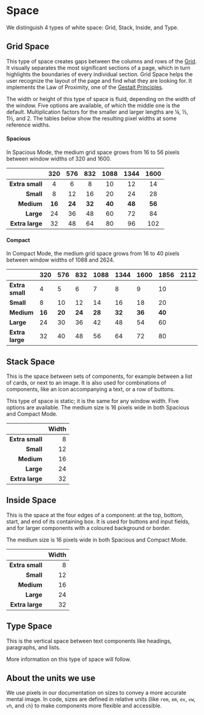 
<Meta title="Docs/Design Guidelines/Space" />

# Space

We distinguish 4 types of white space: Grid, Stack, Inside, and Type.

## Grid Space

This type of space creates gaps between the columns and rows of the [Grid](/docs/components-layout-grid--docs).
It visually separates the most significant sections of a page, which in turn highlights the boundaries of every individual section.
Grid Space helps the user recognize the layout of the page and find what they are looking for.
It implements the Law of Proximity, one of the [Gestalt Principles](https://www.interaction-design.org/literature/topics/gestalt-principles).

The width or height of this type of space is fluid, depending on the width of the window.
Five options are available, of which the middle one is the default.
Multiplication factors for the smaller and larger lengths are ¼, ½, 1½, and 2.
The tables below show the resulting pixel widths at some reference widths.

#### Spacious

In Spacious Mode, the medium grid space grows from 16 to 56 pixels between window widths of 320 and 1600.

|                 |  320   |  576   |  832   |  1088  |  1344  |  1600  |
| --------------: | :----: | :----: | :----: | :----: | :----: | :----: |
| **Extra small** |   4    |   6    |   8    |   10   |   12   |   14   |
|       **Small** |   8    |   12   |   16   |   20   |   24   |   28   |
|      **Medium** | **16** | **24** | **32** | **40** | **48** | **56** |
|       **Large** |   24   |   36   |   48   |   60   |   72   |   84   |
| **Extra large** |   32   |   48   |   64   |   80   |   96   |  102   |

#### Compact

In Compact Mode, the medium grid space grows from 16 to 40 pixels between window widths of 1088 and 2624.

<table>
  <thead>
    <tr>
      <th style={{ textAlign: "right" }}></th>
      <th style={{ textAlign: "center" }}>320</th>
      <th style={{ textAlign: "center" }}>576</th>
      <th style={{ textAlign: "center" }}>832</th>
      <th style={{ textAlign: "center" }}>1088</th>
      <th style={{ textAlign: "center" }}>1344</th>
      <th style={{ textAlign: "center" }}>1600</th>
      <th style={{ textAlign: "center" }}>1856</th>
      <th style={{ textAlign: "center" }}>2112</th>
      <th style={{ textAlign: "center" }}>2368</th>
      <th style={{ textAlign: "center" }}>2624</th>
    </tr>
  </thead>
  <tbody>
    <tr>
      <td style={{ textAlign: "right" }}>
        <strong>Extra small</strong>
      </td>
      <td colspan={4} style={{ textAlign: "center" }}>
        4
      </td>
      <td style={{ textAlign: "center" }}>5</td>
      <td style={{ textAlign: "center" }}>6</td>
      <td style={{ textAlign: "center" }}>7</td>
      <td style={{ textAlign: "center" }}>8</td>
      <td style={{ textAlign: "center" }}>9</td>
      <td style={{ textAlign: "center" }}>10</td>
    </tr>
    <tr>
      <td style={{ textAlign: "right" }}>
        <strong>Small</strong>
      </td>
      <td colspan={4} style={{ textAlign: "center" }}>
        8
      </td>
      <td style={{ textAlign: "center" }}>10</td>
      <td style={{ textAlign: "center" }}>12</td>
      <td style={{ textAlign: "center" }}>14</td>
      <td style={{ textAlign: "center" }}>16</td>
      <td style={{ textAlign: "center" }}>18</td>
      <td style={{ textAlign: "center" }}>20</td>
    </tr>
    <tr>
      <td style={{ textAlign: "right" }}>
        <strong>Medium</strong>
      </td>
      <td colspan={4} style={{ textAlign: "center" }}>
        <strong>16</strong>
      </td>
      <td style={{ textAlign: "center" }}>
        <strong>20</strong>
      </td>
      <td style={{ textAlign: "center" }}>
        <strong>24</strong>
      </td>
      <td style={{ textAlign: "center" }}>
        <strong>28</strong>
      </td>
      <td style={{ textAlign: "center" }}>
        <strong>32</strong>
      </td>
      <td style={{ textAlign: "center" }}>
        <strong>36</strong>
      </td>
      <td style={{ textAlign: "center" }}>
        <strong>40</strong>
      </td>
    </tr>
    <tr>
      <td style={{ textAlign: "right" }}>
        <strong>Large</strong>
      </td>
      <td colspan={4} style={{ textAlign: "center" }}>
        24
      </td>
      <td style={{ textAlign: "center" }}>30</td>
      <td style={{ textAlign: "center" }}>36</td>
      <td style={{ textAlign: "center" }}>42</td>
      <td style={{ textAlign: "center" }}>48</td>
      <td style={{ textAlign: "center" }}>54</td>
      <td style={{ textAlign: "center" }}>60</td>
    </tr>
    <tr>
      <td style={{ textAlign: "right" }}>
        <strong>Extra large</strong>
      </td>
      <td colspan={4} style={{ textAlign: "center" }}>
        32
      </td>
      <td style={{ textAlign: "center" }}>40</td>
      <td style={{ textAlign: "center" }}>48</td>
      <td style={{ textAlign: "center" }}>56</td>
      <td style={{ textAlign: "center" }}>64</td>
      <td style={{ textAlign: "center" }}>72</td>
      <td style={{ textAlign: "center" }}>80</td>
    </tr>
  </tbody>
</table>

## Stack Space

This is the space between sets of components, for example between a list of cards, or next to an image.
It is also used for combinations of components, like an icon accompanying a text, or a row of buttons.

This type of space is static; it is the same for any window width.
Five options are available.
The medium size is 16 pixels wide in both Spacious and Compact Mode.

|                 | Width |
| --------------: | ----: |
| **Extra small** |     8 |
|       **Small** |    12 |
|      **Medium** |    16 |
|       **Large** |    24 |
| **Extra large** |    32 |

## Inside Space

This is the space at the four edges of a component: at the top, bottom, start, and end of its containing box.
It is used for buttons and input fields, and for larger components with a coloured background or border.

The medium size is 16 pixels wide in both Spacious and Compact Mode.

|                 | Width |
| --------------: | ----: |
| **Extra small** |     8 |
|       **Small** |    12 |
|      **Medium** |    16 |
|       **Large** |    24 |
| **Extra large** |    32 |

## Type Space

This is the vertical space between text components like headings, paragraphs, and lists.

More information on this type of space will follow.

## About the units we use

We use pixels in our documentation on sizes to convey a more accurate mental image.
In code, sizes are defined in relative units (like `rem`, `em`, `ex`, `vw`, `vh`, and `ch`) to make components more flexible and accessible.
